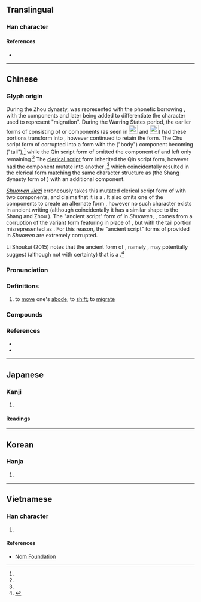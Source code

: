 {{character info}}
==Translingual==

===Han character===
{{Han char|rn=60|rad=彳|as=08|sn=11|four=21281|canj=HOYLO|ids=⿰彳歨}}

====References====
* {{Han ref|kx=0368.050|dkj=10142|dj=0692.040|hdz=20827.120|uh=5F99|ud=24473|bh=B170|bd=45424}}

----

==Chinese==
{{zh-forms|alt=𨑭,𰺵,𨗬,𡲴,𢓊,𢒲,𨖤,𨔀,𡕝,𨕄}}

===Glyph origin===
{{Han etym}}
<!--Alternatively: {{Han compound|彳|步|ls=ic}}.-->
During the Zhou dynasty, {{lang|zh|徙}} was represented with the phonetic borrowing {{och-l|屎|excrement}}, with the components {{lang|zh|辵}} and {{lang|zh|止}} later being added to differentiate the character used to represent "migration". During the Warring States period, the earlier forms of {{lang|zh|屎}} consisting of {{zh-l|*小}} or {{zh-l|*少}} components (as seen in [[File:屎-oracle-2.svg|23px]] and [[File:屎-oracle.svg|23px]]) had these portions transform into {{zh-l|*米}}, however {{lang|zh|徙}} continued to retain the {{lang|zh|少}} form. The Chu script form of {{lang|zh|屎}} corrupted into a form with the {{zh-l|*尸}} ("body") component becoming {{zh-l|*尾}} ("tail"),<ref name=lishoukui/> while the Qin script form of {{lang|zh|徙}} omitted the {{lang|zh|尸}} component of {{lang|zh|屎}} and left only {{zh-l|*少}} remaining.<ref name=lishoukui/> The [[clerical script]] form inherited the Qin script form, however had the {{lang|zh|少}} component mutate into another {{lang|zh|止}},<ref name=lishoukui/> which coincidentally resulted in the clerical form matching the same character structure as {{zh-l|*歨}} (the Shang dynasty form of {{zh-l|*步}}) with an additional {{lang|zh|彳}} component.

''[[w:Shuowen Jiezi|Shuowen Jiezi]]'' erroneously takes this mutated clerical script form of {{lang|zh|徙}} with two {{lang|zh|止}} components, and claims that it is a {{Han compound|辵|止|c1=s|c2=p|t1=walk|ls=psc}}. It also omits one of the {{lang|zh|止}} components to create an alternate form {{zh-l|*𢓊}}, however no such character exists in ancient writing (although coincidentally it has a similar shape to the Shang and Zhou {{zh-l|*延}}). The "ancient script" form of {{lang|zh|徙}} in ''Shuowen'', {{zh-l|*𡲴}}, comes from a corruption of the variant form featuring {{lang|zh|尾}} in place of {{lang|zh|尸}}, but with the tail portion misrepresented as {{zh-l|*火}}. For this reason, the "ancient script" forms of {{lang|zh|徙}} provided in ''Shuowen'' are extremely corrupted.

Li Shoukui (2015) notes that the ancient form of {{lang|zh|屎}}, namely {{lang|zh|⿸尸少}}, may potentially suggest (although not with certainty) that {{lang|zh|徙}} is a {{Han compound|辵|沙|c1=s|c2=p|t1=walk|ls=psc|abb2=yes}}.<ref name=lishoukui>{{cite-journal|author=Li Shoukui (李守奎)|month=April|year=2015|title=“屎”與“徙之古文”考|trans-title=On the ancient glyphs of “屎” and “徙”|url=http://www.ctwx.tsinghua.edu.cn/publish/cetrp/6830/20180509193448059149355/1525865710208.pdf|archiveurl=http://web.archive.org/web/20210111041619/http://www.ctwx.tsinghua.edu.cn/publish/cetrp/6830/20180509193448059149355/1525865710208.pdf|archivedate=January 11, 2021|journal=出土文獻|volume=6|pages=154-162|publisher=Tsinghua University}}</ref>

===Pronunciation===
{{zh-pron
|m=xǐ
|m-s=
|c=saai2
|c-t=
|g=
|h=pfs=sái;gd=sai3
|j=
|mb=
|md=sā̤
|mn=qz,xm:sú/zz:sí/sóa
|mn_note=sú/sí - literary; sóa - vernacular
|mn-t=sua2
|w=
|x=
|mc=y
|oc=y
|cat=v
}}

===Definitions===
{{zh-hanzi}}

# to [[move]] one's [[abode]]; to [[shift]]; to [[migrate]]

===Compounds===
{{zh-der|徙倚|流徙|移徙|轉徙|遷徙|徙邊|徙貫|徙癰|徙木立信|徙木之信|徙居|徙宅忘妻|季節遷徙|曲突徙薪|未焚徙薪|移天徙日|枉突徙薪|東徙西遷|東遷西徙|退徙三舍|遷徙自由}}

===References===
* {{R:yue:Hanzi}}
* {{R:twedu|A01292}}
<references/>

----

==Japanese==

===Kanji===
{{ja-kanji|grade=|rs=彳08}}

# {{rfdef|ja|sort=彳08}}

====Readings====
{{ja-readings
|goon=し
|kanon=し
|kun=うつ-す, うつ-る}}

----

==Korean==

===Hanja===
{{ko-hanja|hangeul=사|eumhun=}}

# {{rfdef|ko|sort=彳08}}

----

==Vietnamese==

===Han character===
{{vi-readings|rs=彳08|reading=si, tỉ}}

# {{rfdef|vi|sort=彳08}}

====References====
* [http://nomfoundation.org/common/nom_details.php?codepoint=5f99 Nom Foundation]